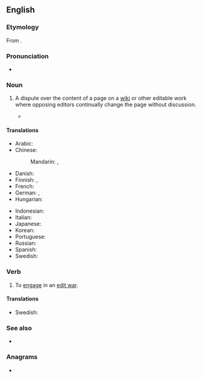 ==English==

===Etymology===
From {{com|en|edit|war}}.

===Pronunciation===
* {{audio|en|En-edit war.oga|Audio}}

===Noun===
{{en-noun}}

# {{lb|en|WMF}} A dispute over the content of a page on a [[wiki]] or other editable work where opposing editors continually change the page without discussion.
#: {{ux|en|As with dinner-table discussions, it is best to avoid editing articles about politics or religion unless one wishes to become entrenched in a perpetual '''edit war'''.}}
#* {{quote-book|en|author=Phoebe Ayers|title= How Wikipedia Works: And How You Can Be a Part of It|year=2008|publisher=No Starch Press|pageurl=https://books.google.com/books?id=lHdi1CEPLb4C&pg=PA388&dq=%22edit+war%22&hl=en&cd=4&source=gbs_api#v=onepage&q=%22edit%20war%22&f=false|isbn=978-1-59327-176-3|author2=Charles Matthews|author3=Ben Yates|page=388|passage=An unproductive '''edit war''' results as editors change the page back and forth between two incompatible versions, without troubling to engage in discussions.}}

====Translations====
{{trans-top|a dispute over the content of a page on a wiki or other editable work}}
* Arabic: {{t|ar|حَرْب اَلتَّحْرِير|f}}
* Chinese:
*: Mandarin: {{t+|cmn|編輯戰|sc=Hani}}, {{t+|cmn|编辑战|tr=biānjí zhàn|sc=Hani}}
* Danish: {{t|da|redigeringskrig|n}}
* Finnish: {{t|fi|muokkaussota}}, {{t|fi|palautussota}}
* French: {{t+|fr|guerre d'édition|f}}
* German: {{t|de|Edit-War|m}}, {{t|de|Bearbeitungskrieg|f}}
* Hungarian: {{t|hu|szerkesztési háború}}
{{trans-mid}}
* Indonesian: {{t|id|perang suntingan}}
* Italian: {{t|it|guerra di modifiche|f}}
* Japanese: {{t|ja|編集合戦|tr=へんしゅうがっせん, henshū gassen|sc=Jpan}}
* Korean: {{t|ko|편집 분쟁|sc=Kore}}
* Portuguese: {{t|pt|guerra de edições|f}}
* Russian: {{t+|ru|война́ пра́вок|f}}
* Spanish: {{t|es|guerra de ediciones|f}}
* Swedish: {{t+|sv|redigeringskrig|n}}
{{trans-bottom}}

===Verb===
{{en-verb|++}}

# {{lb|en|WMF}} To [[engage]] in an [[#Noun|edit war]].
#: {{ux|en|When a dispute arises, it is common to see a page protected to avoid '''edit warring'''.}}

====Translations====
{{trans-top|to engage in an edit war}}
* Swedish: {{t|sv|redigeringskriga}}
{{trans-mid}}
{{trans-bottom}}

===See also===
* {{l|en|edit warrior}}

===Anagrams===
* {{anagrams|en|a=adeirtw|wardite}}